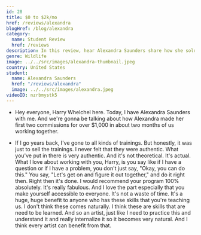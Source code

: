 ```yaml
---
id: 28
title: $0 to $2k/mo
href: /reviews/alexandra
blogHref: /blog/alexandra
category:
  name: Student Review
  href: /reviews
description: In this review, hear Alexandra Saunders share how she sold $2k of her wildlife and pet portraits in less than 60 days and then secured local pop-up locations to generate more sales.
genre: Wildlife
image: ../../src/images/alexandra-thumbnail.jpeg
country: United States
student:
  name: Alexandra Saunders
  href: "/reviews/alexandra"
  image: ../../src/images/alexandra.jpeg
videoID: nzrbmystk5
---
```


- Hey everyone, Harry Whelchel here. Today, I have Alexandra Saunders with me. And we're gonna be talking about how Alexandra made her first two commissions for over $1,000 in about two months of us working together.

- If I go years back, I've gone to all kinds of trainings. But honestly, it was just to sell the trainings. I never felt that they were authentic. What you've put in there is very authentic. And it's not theoretical. It's actual. What I love about working with you, Harry, is you say like if I have a question or if I have a problem, you don't just say, "Okay, you can do this." You say, "Let's get on and figure it out together," and do it right then. Right then it's done. I would recommend your program 100% absolutely. It's really fabulous. And I love the part especially that you make yourself accessible to everyone. It's not a waste of time. It's a huge, huge benefit to anyone who has these skills that you're teaching us. I don't think these comes naturally. I think these are skills that are need to be learned. And so an artist, just like I need to practice this and understand it and really internalize it so it becomes very natural. And I think every artist can benefit from that.
